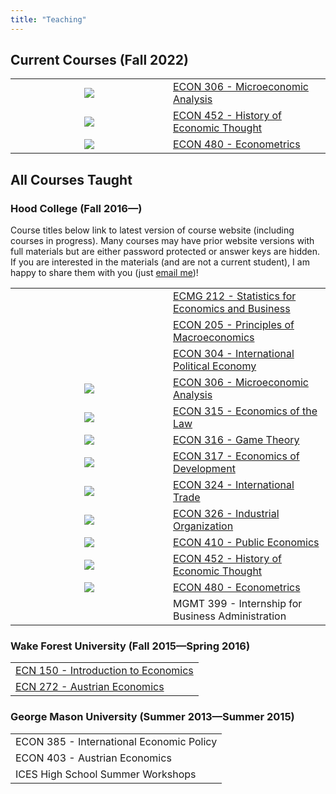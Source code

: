 ```yaml
---
title: "Teaching"
---
```



## Current Courses (Fall 2022)

|    |     |
|:---:|:----|
| ![](https://ryansafner.com/img/micro_hex.png) | [ECON 306 - Microeconomic Analysis](http://microF22.classes.ryansafner.com) |
| ![](https://ryansafner.com/img/thought_hex.png) | [ECON 452 - History of Economic Thought](http://thoughtF22.classes.ryansafner.com) |
| ![](https://ryansafner.com/img/metrics_hex.png) | [ECON 480 - Econometrics](http://metricsF22.classes.ryansafner.com) |

## All Courses Taught

### Hood College (Fall 2016---)

Course titles below link to latest version of course website (including courses in progress). Many courses may have prior website versions with full materials but are either password protected or answer keys are hidden. If you are interested in the materials (and are not a current student), I am happy to share them with you (just [email me](mailto:ryansafner@gmail.com))!

|    |     |
|:---:|:----|
|     | [ECMG 212 - Statistics for Economics and Business](courses/ecmg-212.html) |
|     | [ECON 205 - Principles of Macroeconomics](courses/econ-205.html) |
|     | [ECON 304 - International Political Economy](courses/econ-304.html) |
| ![](https://ryansafner.com/img/micro_hex.png) | [ECON 306 - Microeconomic Analysis](http://microF22.classes.ryansafner.com) |
| ![](https://ryansafner.com/img/law_hex.png) | [ECON 315 - Economics of the Law](http://lawS21.classes.ryansafner.com) |
| ![](https://ryansafner.com/img/game_hex.png) | [ECON 316 - Game Theory](http://gameF21.classes.ryansafner.com) |
| ![](https://ryansafner.com/img/dev_hex.png) | [ECON 317 - Economics of Development](https://devf21.classes.ryansafner.com) |
| ![](https://ryansafner.com/img/trade_hex.png) | [ECON 324 - International Trade](http://tradeF20.classes.ryansafner.com) |
| ![](https://ryansafner.com/img/io_hex.png) | [ECON 326 - Industrial Organization](https://ios20.classes.ryansafner.com) |
| ![](https://ryansafner.com/img/public_hex.png) | [ECON 410 - Public Economics](https://publics22.classes.ryansafner.com) |
| ![](https://ryansafner.com/img/thought_hex.png) | [ECON 452 - History of Economic Thought](http://thoughtF22.classes.ryansafner.com) |
| ![](https://ryansafner.com/img/metrics_hex.png) | [ECON 480 - Econometrics](http://metricsF22.classes.ryansafner.com) |
|    | MGMT 399 - Internship for Business Administration |

### Wake Forest University (Fall 2015---Spring 2016)

|     |
|:----|
| [ECN 150 - Introduction to Economics](https://www.dropbox.com/s/w03rizmeov387tb/ECN_150C_Syllabus_Safner.pdf?dl=0) |
| [ECN 272 - Austrian Economics](https://www.dropbox.com/s/f1ddw84rggv7zod/Austrian_Economics_Syllabus.pdf?dl=0) |

### George Mason University (Summer 2013---Summer 2015)

|     |
|:----|
| ECON 385 - International Economic Policy |
| ECON 403 - Austrian Economics |
| ICES High School Summer Workshops |
